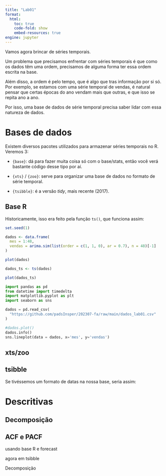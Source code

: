 ```yaml
---
title: "Lab01"
format:
  html:
    toc: true
    code-fold: show
    embed-resources: true
engine: jupyter
---
```


Vamos agora brincar de séries temporais.

Um problema que precisamos enfrentar com séries temporais é que como os dados têm uma ordem, precisamos de alguma forma ter essa ordem escrita na base.

Além disso, a ordem é pelo tempo, que é algo que tras informação por si só. Por exemplo, se estamos com uma série temporal de vendas, é natural pensar que certas épocas do ano vendam mais que outras, e que isso se repita ano a ano.

Por isso, uma base de dados de série temporal precisa saber lidar com essa natureza de dados.

# Bases de dados

Existem diversos pacotes utilizados para armazenar séries temporais no R. Veremos 3:

-   `{base}`: dá para fazer muita coisa só com o base/stats, então você verá bastante código desse tipo por aí.

-   `{xts}` / `{zoo}`: serve para organizar uma base de dados no formato de série temporal.

-   `{tsibble}`: é a versão *tidy*, mais recente (2017).

## Base R

Historicamente, isso era feito pela função `ts()`, que funciona assim:


```r

set.seed(1)

dados <- data.frame(
  mes = 1:48,
  vendas = arima.sim(list(order = c(1, 1, 0), ar = 0.7), n = 48)[-1]
)

plot(dados)

```

```r

dados_ts <- ts(dados)

plot(dados_ts)
```

```python

import pandas as pd
from datetime import timedelta
import matplotlib.pyplot as plt
import seaborn as sns

dados = pd.read_csv(
  "https://github.com/padsInsper/202307-fa/raw/main/dados_lab01.csv"
)

#dados.plot()
dados.info()
sns.lineplot(data = dados, x='mes', y='vendas')

```

## xts/zoo


## tsibble

Se tivéssemos um formato de datas na nossa base, seria assim:

# Descritivas

## Decomposição

## ACF e PACF

usando base R e forecast

agora em tsibble

Decomposição

